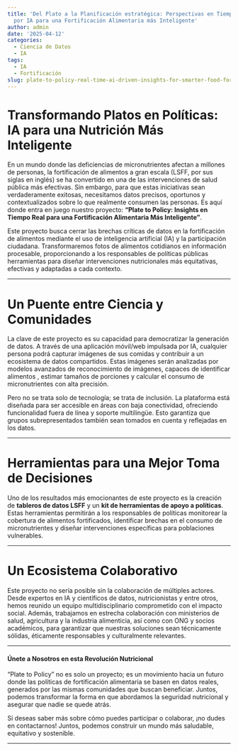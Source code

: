 ```yaml
---
title: 'Del Plato a la Planificación estratégica: Perspectivas en Tiempo Real Impulsadas
  por IA para una Fortificación Alimentaria más Inteligente'
author: admin
date: '2025-04-12'
categories:
  - Ciencia de Datos
  - IA
tags:
  - IA
  - Fortificación
slug: plate-to-policy-real-time-ai-driven-insights-for-smarter-food-fortification
---
```



# Transformando Platos en Políticas: IA para una Nutrición Más Inteligente

En un mundo donde las deficiencias de micronutrientes afectan a millones de personas, la fortificación de alimentos a gran escala (LSFF, por sus siglas en inglés) se ha convertido en una de las intervenciones de salud pública más efectivas. Sin embargo, para que estas iniciativas sean verdaderamente exitosas, necesitamos datos precisos, oportunos y contextualizados sobre lo que realmente consumen las personas. Es aquí donde entra en juego nuestro proyecto: **"Plate to Policy: Insights en Tiempo Real para una Fortificación Alimentaria Más Inteligente"**.

Este proyecto busca cerrar las brechas críticas de datos en la fortificación de alimentos mediante el uso de inteligencia artificial (IA) y la participación ciudadana. Transformaremos fotos de alimentos cotidianos en información procesable, proporcionando a los responsables de políticas públicas herramientas para diseñar intervenciones nutricionales más equitativas, efectivas y adaptadas a cada contexto.

---

# Un Puente entre Ciencia y Comunidades

La clave de este proyecto es su capacidad para democratizar la generación de datos. A través de una aplicación móvil/web impulsada por IA, cualquier persona podrá capturar imágenes de sus comidas y contribuir a un ecosistema de datos compartidos. Estas imágenes serán analizadas por modelos avanzados de reconocimiento de imágenes, capaces de identificar alimentos , estimar tamaños de porciones y calcular el consumo de micronutrientes con alta precisión.

Pero no se trata solo de tecnología; se trata de inclusión. La plataforma está diseñada para ser accesible en áreas con baja conectividad, ofreciendo funcionalidad fuera de línea y soporte multilingüe. Esto garantiza que grupos subrepresentados también sean tomados en cuenta y reflejadas en los datos.

---



# Herramientas para una Mejor Toma de Decisiones

Uno de los resultados más emocionantes de este proyecto es la creación de **tableros de datos LSFF** y un **kit de herramientas de apoyo a políticas**. Estas herramientas permitirán a los responsables de políticas monitorear la cobertura de alimentos fortificados, identificar brechas en el consumo de micronutrientes y diseñar intervenciones específicas para poblaciones vulnerables.

---

# Un Ecosistema Colaborativo

Este proyecto no sería posible sin la colaboración de múltiples actores. Desde expertos en IA y científicos de datos, nutricionistas y entre otros, hemos reunido un equipo multidisciplinario comprometido con el impacto social. Además, trabajamos en estrecha colaboración con ministerios de salud, agricultura y la industria alimenticia, así como con ONG y socios académicos, para garantizar que nuestras soluciones sean técnicamente sólidas, éticamente responsables y culturalmente relevantes.

---

#### Únete a Nosotros en esta Revolución Nutricional

"Plate to Policy" no es solo un proyecto; es un movimiento hacia un futuro donde las políticas de fortificación alimentaria se basen en datos reales, generados por las mismas comunidades que buscan beneficiar. Juntos, podemos transformar la forma en que abordamos la seguridad nutricional y asegurar que nadie se quede atrás.

Si deseas saber más sobre cómo puedes participar o colaborar, ¡no dudes en contactarnos! Juntos, podemos construir un mundo más saludable, equitativo y sostenible.

---
